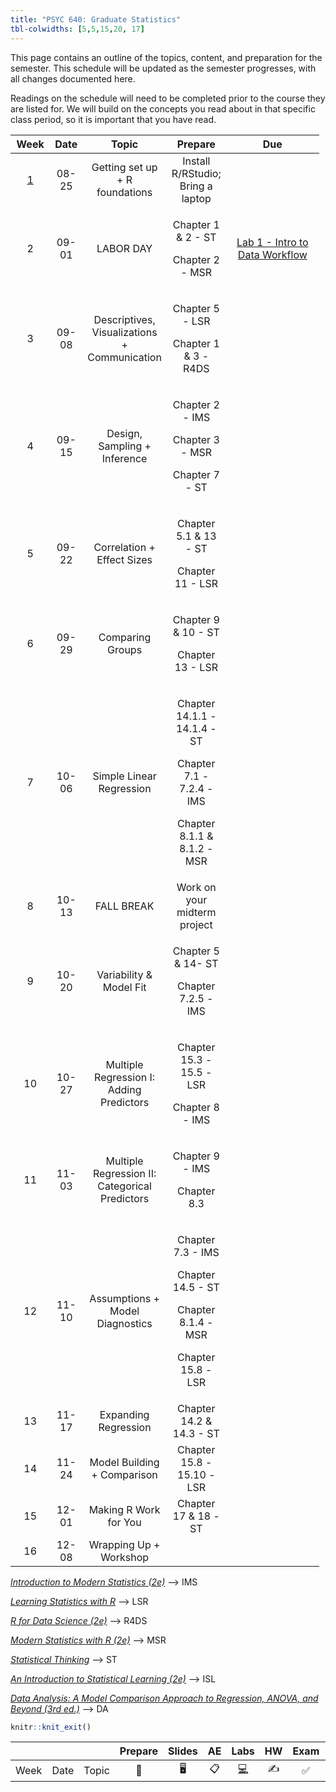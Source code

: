 ```yaml
---
title: "PSYC 640: Graduate Statistics"
tbl-colwidths: [5,5,15,20, 17]
---
```


This page contains an outline of the topics, content, and preparation for the semester. This schedule will be updated as the semester progresses, with all changes documented here.

::: callout-important
Readings on the schedule will need to be completed prior to the course they are listed for. We will build on the concepts you read about in that specific class period, so it is important that you have read.
:::

<div>

+-------------------------+-----------+------------------------------------------------+-----------------------------------+------------------------------------------------------------------+
| Week                    | Date      | Topic                                          | Prepare                           | Due                                                              |
+:=======================:+:=========:+:==============================================:+:=================================:+:================================================================:+
| [1](/weeks/week-1.html) | 08-25     | Getting set up + R foundations                 | Install R/RStudio; Bring a laptop |                                                                  |
+-------------------------+-----------+------------------------------------------------+-----------------------------------+------------------------------------------------------------------+
| 2                       | 09-01     | LABOR DAY                                      | Chapter 1 & 2 - ST                | [Lab 1 - Intro to Data Workflow](/labs/lab-1_data-workflow.html) |
|                         |           |                                                |                                   |                                                                  |
|                         |           |                                                | Chapter 2 - MSR                   |                                                                  |
+-------------------------+-----------+------------------------------------------------+-----------------------------------+------------------------------------------------------------------+
| 3                       | 09-08     | Descriptives, Visualizations + Communication   | Chapter 5 - LSR                   |                                                                  |
|                         |           |                                                |                                   |                                                                  |
|                         |           |                                                | Chapter 1 & 3 - R4DS              |                                                                  |
+-------------------------+-----------+------------------------------------------------+-----------------------------------+------------------------------------------------------------------+
| 4                       | 09-15     | Design, Sampling + Inference                   | Chapter 2 - IMS                   |                                                                  |
|                         |           |                                                |                                   |                                                                  |
|                         |           |                                                | Chapter 3 - MSR                   |                                                                  |
|                         |           |                                                |                                   |                                                                  |
|                         |           |                                                | Chapter 7 - ST                    |                                                                  |
+-------------------------+-----------+------------------------------------------------+-----------------------------------+------------------------------------------------------------------+
| 5                       | 09-22     | Correlation + Effect Sizes                     | Chapter 5.1 & 13 - ST             |                                                                  |
|                         |           |                                                |                                   |                                                                  |
|                         |           |                                                | Chapter 11 - LSR                  |                                                                  |
+-------------------------+-----------+------------------------------------------------+-----------------------------------+------------------------------------------------------------------+
| 6                       | 09-29     | Comparing Groups                               | Chapter 9 & 10 - ST               |                                                                  |
|                         |           |                                                |                                   |                                                                  |
|                         |           |                                                | Chapter 13 - LSR                  |                                                                  |
+-------------------------+-----------+------------------------------------------------+-----------------------------------+------------------------------------------------------------------+
| 7                       | 10-06     | Simple Linear Regression                       | Chapter 14.1.1 - 14.1.4 - ST      |                                                                  |
|                         |           |                                                |                                   |                                                                  |
|                         |           |                                                | Chapter 7.1 - 7.2.4 - IMS         |                                                                  |
|                         |           |                                                |                                   |                                                                  |
|                         |           |                                                | Chapter 8.1.1 & 8.1.2 - MSR       |                                                                  |
+-------------------------+-----------+------------------------------------------------+-----------------------------------+------------------------------------------------------------------+
| 8                       | 10-13     | FALL BREAK                                     | Work on your midterm project      |                                                                  |
+-------------------------+-----------+------------------------------------------------+-----------------------------------+------------------------------------------------------------------+
| 9                       | 10-20     | Variability & Model Fit                        | Chapter 5 & 14- ST                |                                                                  |
|                         |           |                                                |                                   |                                                                  |
|                         |           |                                                | Chapter 7.2.5 - IMS               |                                                                  |
+-------------------------+-----------+------------------------------------------------+-----------------------------------+------------------------------------------------------------------+
| 10                      | 10-27     | Multiple Regression I: Adding Predictors       | Chapter 15.3 - 15.5 - LSR         |                                                                  |
|                         |           |                                                |                                   |                                                                  |
|                         |           |                                                | Chapter 8 - IMS                   |                                                                  |
+-------------------------+-----------+------------------------------------------------+-----------------------------------+------------------------------------------------------------------+
| 11                      | 11-03     | Multiple Regression II: Categorical Predictors | Chapter 9 - IMS                   |                                                                  |
|                         |           |                                                |                                   |                                                                  |
|                         |           |                                                | Chapter 8.3                       |                                                                  |
+-------------------------+-----------+------------------------------------------------+-----------------------------------+------------------------------------------------------------------+
| 12                      | 11-10     | Assumptions + Model Diagnostics                | Chapter 7.3 - IMS                 |                                                                  |
|                         |           |                                                |                                   |                                                                  |
|                         |           |                                                | Chapter 14.5 - ST                 |                                                                  |
|                         |           |                                                |                                   |                                                                  |
|                         |           |                                                | Chapter 8.1.4 - MSR               |                                                                  |
|                         |           |                                                |                                   |                                                                  |
|                         |           |                                                | Chapter 15.8 - LSR                |                                                                  |
+-------------------------+-----------+------------------------------------------------+-----------------------------------+------------------------------------------------------------------+
| 13                      | 11-17     | Expanding Regression                           | Chapter 14.2 & 14.3 - ST          |                                                                  |
+-------------------------+-----------+------------------------------------------------+-----------------------------------+------------------------------------------------------------------+
| 14                      | 11-24     | Model Building + Comparison                    | Chapter 15.8 - 15.10 - LSR        |                                                                  |
+-------------------------+-----------+------------------------------------------------+-----------------------------------+------------------------------------------------------------------+
| 15                      | 12-01     | Making R Work for You                          | Chapter 17 & 18 - ST              |                                                                  |
+-------------------------+-----------+------------------------------------------------+-----------------------------------+------------------------------------------------------------------+
| 16                      | 12-08     | Wrapping Up + Workshop                         |                                   |                                                                  |
+-------------------------+-----------+------------------------------------------------+-----------------------------------+------------------------------------------------------------------+

</div>

[*Introduction to Modern Statistics (2e)*](https://openintro-ims.netlify.app/){target="\"_blank"} –\> IMS

[*Learning Statistics with R*](https://learningstatisticswithr.com/book/){target="_blank"} –\> LSR

[*R for Data Science (2e)*](https://r4ds.hadley.nz/){target="\"_blank"} –\> R4DS

[*Modern Statistics with R (2e)*](https://www.modernstatisticswithr.com/){target="\"_blank"} –\> MSR

[*Statistical Thinking*](https://statsthinking21.github.io/statsthinking21-core-site/){target="\"_blank"} –\> ST

[*An Introduction to Statistical Learning (2e)*](https://www.statlearning.com/){target="_blank"} –\> ISL

[*Data Analysis: A Model Comparison Approach to Regression, ANOVA, and Beyond (3rd ed.)*](https://sadbhavnapublications.org/research-enrichment-material/2-Statistical-Books/Data-Analysis-A-Model-Comparison-Approach-To-Regression,-ANOVA,-and-Beyond.pdf){target="_blank"} –\> DA

```r
knitr::knit_exit()
```

|      |      |       | Prepare | Slides | AE  |  Labs  | HW  | Exam | Project |
|------|------|-------|:-------:|:------:|:---:|:------:|:---:|:----:|:-------:|
| Week | Date | Topic |   📖    |   🖥️   | 📋  | [💻]() | ✍️  |  ✅  |   📂    |
